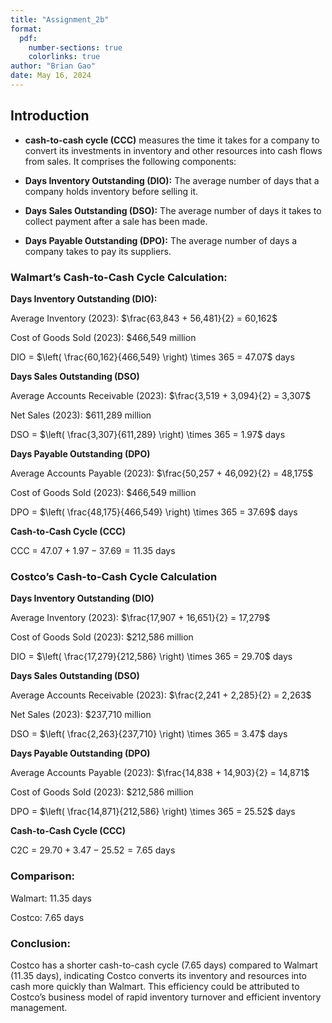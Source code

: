 ```yaml
---
title: "Assignment_2b"
format:
  pdf:
    number-sections: true
    colorlinks: true
author: "Brian Gao"
date: May 16, 2024
---
```


## Introduction
* **cash-to-cash cycle (CCC)** measures the time it takes for a company to convert its investments in inventory and other resources into cash flows from sales. It comprises the following components:


* **Days Inventory Outstanding (DIO):** The average number of days that a company holds inventory before selling it.

* **Days Sales Outstanding (DSO):** The average number of days it takes to collect payment after a sale has been made.

* **Days Payable Outstanding (DPO):** The average number of days a company takes to pay its suppliers.

\subsection*{Calculation Formulas}
\begin{align*}
    \text{DIO} &= \left( \frac{\text{Average Inventory}}{\text{Cost of Goods Sold}} \right) \times 365 \\
    \text{DSO} &= \left( \frac{\text{Average Accounts Receivable}}{\text{Net Sales}} \right) \times 365 \\
    \text{DPO} &= \left( \frac{\text{Average Accounts Payable}}{\text{Cost of Goods Sold}} \right) \times 365 \\
    \text{CCC} &= \text{DIO} + \text{DSO} - \text{DPO}
\end{align*}

\section*{Walmart's Cash-to-Cash Cycle Calculation}

### Walmart's Cash-to-Cash Cycle Calculation:
**Days Inventory Outstanding (DIO):**

Average Inventory (2023): $\frac{63,843 + 56,481}{2} = 60,162$

Cost of Goods Sold (2023): $466,549 million

DIO = $\left( \frac{60,162}{466,549} \right) \times 365 = 47.07$ days

**Days Sales Outstanding (DSO)**

Average Accounts Receivable (2023): $\frac{3,519 + 3,094}{2} = 3,307$

Net Sales (2023): $611,289 million

DSO = $\left( \frac{3,307}{611,289} \right) \times 365 = 1.97$ days

**Days Payable Outstanding (DPO)**

Average Accounts Payable (2023): $\frac{50,257 + 46,092}{2} = 48,175$

Cost of Goods Sold (2023): \$466,549 million

DPO = $\left( \frac{48,175}{466,549} \right) \times 365 = 37.69$ days

**Cash-to-Cash Cycle (CCC)**

CCC = $47.07 + 1.97 - 37.69 = 11.35$ days

### Costco's Cash-to-Cash Cycle Calculation

**Days Inventory Outstanding (DIO)**

Average Inventory (2023): $\frac{17,907 + 16,651}{2} = 17,279$

Cost of Goods Sold (2023): \$212,586 million

DIO = $\left( \frac{17,279}{212,586} \right) \times 365 = 29.70$ days

**Days Sales Outstanding (DSO)**

Average Accounts Receivable (2023): $\frac{2,241 + 2,285}{2} = 2,263$

Net Sales (2023): \$237,710 million

DSO = $\left( \frac{2,263}{237,710} \right) \times 365 = 3.47$ days

**Days Payable Outstanding (DPO)**

Average Accounts Payable (2023): $\frac{14,838 + 14,903}{2} = 14,871$

Cost of Goods Sold (2023): \$212,586 million

DPO = $\left( \frac{14,871}{212,586} \right) \times 365 = 25.52$ days

**Cash-to-Cash Cycle (CCC)**

C2C = $29.70 + 3.47 - 25.52 = 7.65$ days

### Comparison:
Walmart: 11.35 days

Costco: 7.65 days

### Conclusion:

Costco has a shorter cash-to-cash cycle (7.65 days) compared to Walmart (11.35 days), indicating Costco converts its inventory and resources into cash more quickly than Walmart. This efficiency could be attributed to Costco's business model of rapid inventory turnover and efficient inventory management.